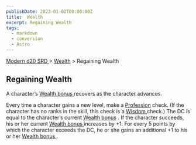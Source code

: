 ```yaml
---
publishDate: 2023-01-02T00:00:00Z
title:  Wealth
excerpt: Regaining Wealth
tags:
  - markdown
  - conversion
  - Astro
---
```


[ Modern d20 SRD ](/#modernD20) > [ Wealth](modern-d20-srd-wealth-index) > Regaining Wealth

##  Regaining Wealth

A character’s [ Wealth bonus ](modern-d20-srd-wealth-wealth-bonus) recovers as
the character advances.

Every time a character gains a new level, make a [ Profession](modern-d20-srd-skills-profession) check. (If the character has no ranks in
the skill, this check is a [ Wisdom ](modern-d20-srd-basics-ability-scores)
check.) The DC is equal to the character’s current [ Wealth bonus](modern-d20-srd-wealth-wealth-bonus) . If the character succeeds, his or her
current [ Wealth bonus ](modern-d20-srd-wealth-wealth-bonus) increases by +1.
For every 5 points by which the character exceeds the DC, he or she gains an
additional +1 to his or her [ Wealth bonus ](modern-d20-srd-wealth-wealth-bonus) .

